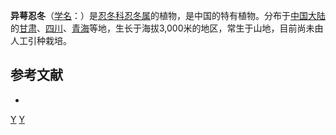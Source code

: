 {{Speciesbox 
| genus = Lonicera
| species = anisocalyx
| authority = Rehd.
}}

'''异萼忍冬'''（[[学名|学名]]：{{lang|la|''Lonicera anisocalyx''}}）是[[忍冬科|忍冬科]][[忍冬属|忍冬属]]的植物，是中国的特有植物。分布于[[中国大陆|中国大陆]]的[[甘肃|甘肃]]、[[四川|四川]]、[[青海|青海]]等地，生长于海拔3,000米的地区，常生于山地，目前尚未由人工引种栽培。

== 参考文献 ==
<div class="references-small">
* {{cite web| url =http://www.bioinfo.cn/db05/KmzwSpecies.php?action=view&id=2396| title =异萼忍冬| work =《中国高等植物数据库全库》| publisher =中国科学院微生物研究所| author =昆明植物研究所| accessdate =2009-02-23| deadurl =yes| archiveurl =https://web.archive.org/web/20160305002754/http://www.bioinfo.cn/db05/KmzwSpecies.php?action=view&id=2396| archivedate =2016-03-05}}
</div>
{{Taxonbar|from=Q11066154}}

[[Category:忍冬属|Y]]
[[Category:中國特有植物|Y]]